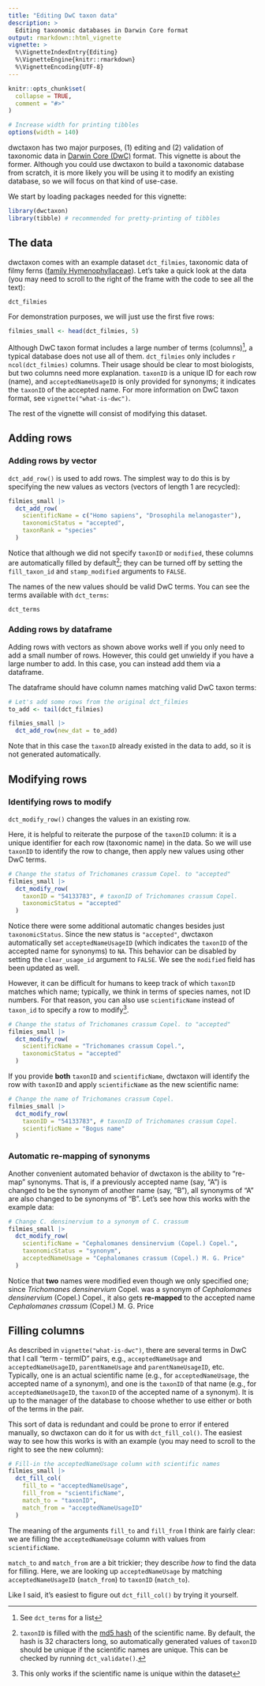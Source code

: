 ```yaml
---
title: "Editing DwC taxon data"
description: >
  Editing taxonomic databases in Darwin Core format
output: rmarkdown::html_vignette
vignette: >
  %\VignetteIndexEntry{Editing}
  %\VignetteEngine{knitr::rmarkdown}
  %\VignetteEncoding{UTF-8}
---
```


```r
knitr::opts_chunk$set(
  collapse = TRUE,
  comment = "#>"
)

# Increase width for printing tibbles
options(width = 140)
```

dwctaxon has two major purposes, (1) editing and (2) validation of taxonomic data in [Darwin Core (DwC)](https://dwc.tdwg.org/terms/#taxon) format. This vignette is about the former. Although you could use dwctaxon to build a taxonomic database from scratch, it is more likely you will be using it to modify an existing database, so we will focus on that kind of use-case.

We start by loading packages needed for this vignette:

```r
library(dwctaxon)
library(tibble) # recommended for pretty-printing of tibbles
```

## The data

dwctaxon comes with an example dataset `dct_filmies`, taxonomic data of filmy ferns ([family Hymenophyllaceae](https://en.wikipedia.org/wiki/Hymenophyllaceae)). Let's take a quick look at the data (you may need to scroll to the right of the frame with the code to see all the text):

```r
dct_filmies
```

For demonstration purposes, we will just use the first five rows:

```r
filmies_small <- head(dct_filmies, 5)
```

Although DwC taxon format includes a large number of terms (columns)^[See `dct_terms` for a list], a typical database does not use all of them. `dct_filmies` only includes `r ncol(dct_filmies)` columns. Their usage should be clear to most biologists, but two columns need more explanation. `taxonID` is a unique ID for each row (name), and `acceptedNameUsageID` is only provided for synonyms; it indicates the `taxonID` of the accepted name. For more information on DwC taxon format, see `vignette("what-is-dwc")`.

The rest of the vignette will consist of modifying this dataset.

## Adding rows

### Adding rows by vector

`dct_add_row()` is used to add rows. The simplest way to do this is by specifying the new values as vectors (vectors of length 1 are recycled):

```r
filmies_small |>
  dct_add_row(
    scientificName = c("Homo sapiens", "Drosophila melanogaster"),
    taxonomicStatus = "accepted",
    taxonRank = "species"
  )
```

Notice that although we did not specify `taxonID` or `modified`, these columns are automatically filled by default^[`taxonID` is filled with the [md5 hash](https://en.wikipedia.org/wiki/Hash_function) of the scientific name. By default, the hash is 32 characters long, so automatically generated values of `taxonID` should be unique if the scientific names are unique. This can be checked by running `dct_validate()`.]; they can be turned off by setting the `fill_taxon_id` and `stamp_modified` arguments to `FALSE`.

The names of the new values should be valid DwC terms. You can see the terms available with `dct_terms`:

```r
dct_terms
```

### Adding rows by dataframe

Adding rows with vectors as shown above works well if you only need to add a small number of rows. However, this could get unwieldy if you have a large number to add. In this case, you can instead add them via a dataframe.

The dataframe should have column names matching valid DwC taxon terms:

```r
# Let's add some rows from the original dct_filmies
to_add <- tail(dct_filmies)

filmies_small |>
  dct_add_row(new_dat = to_add)
```

Note that in this case the `taxonID` already existed in the data to add, so it is not generated automatically.

## Modifying rows

### Identifying rows to modify

`dct_modify_row()` changes the values in an existing row.

Here, it is helpful to reiterate the purpose of the `taxonID` column: it is a unique identifier for each row (taxonomic name) in the data. So we will use `taxonID` to identify the row to change, then apply new values using other DwC terms.

```r
# Change the status of Trichomanes crassum Copel. to "accepted"
filmies_small |>
  dct_modify_row(
    taxonID = "54133783", # taxonID of Trichomanes crassum Copel.
    taxonomicStatus = "accepted"
  )
```

Notice there were some additional automatic changes besides just `taxonomicStatus`. Since the new status is `"accepted"`, dwctaxon automatically set `acceptedNameUsageID` (which indicates the `taxonID` of the accepted name for synonyms) to `NA`. This behavior can be disabled by setting the `clear_usage_id` argument to `FALSE`. We see the `modified` field has been updated as well.

However, it can be difficult for humans to keep track of which `taxonID` matches which name; typically, we think in terms of species names, not ID numbers. For that reason, you can also use `scientificName` instead of `taxon_id` to specify a row to modify^[This only works if the scientific name is unique within the dataset].

```r
# Change the status of Trichomanes crassum Copel. to "accepted"
filmies_small |>
  dct_modify_row(
    scientificName = "Trichomanes crassum Copel.",
    taxonomicStatus = "accepted"
  )
```

If you provide **both** `taxonID` and `scientificName`, dwctaxon will identify the row with `taxonID` and apply `scientificName` as the new scientific name:

```r
# Change the name of Trichomanes crassum Copel.
filmies_small |>
  dct_modify_row(
    taxonID = "54133783", # taxonID of Trichomanes crassum Copel.
    scientificName = "Bogus name"
  )
```

### Automatic re-mapping of synonyms

Another convenient automated behavior of dwctaxon is the ability to "re-map" synonyms. That is, if a previously accepted name (say, "A") is changed to be the synonym of another name (say, "B"), all synonyms of "A" are also changed to be synonyms of "B". Let's see how this works with the example data:

```r
# Change C. densinervium to a synonym of C. crassum
filmies_small |>
  dct_modify_row(
    scientificName = "Cephalomanes densinervium (Copel.) Copel.",
    taxonomicStatus = "synonym",
    acceptedNameUsage = "Cephalomanes crassum (Copel.) M. G. Price"
  )
```

Notice that **two** names were modified even though we only specified one; since *Trichomanes densinervium* Copel. was a synonym of *Cephalomanes densinervium* (Copel.) Copel., it also gets **re-mapped** to the accepted name *Cephalomanes crassum* (Copel.) M. G. Price

## Filling columns

As described in `vignette("what-is-dwc")`, there are several terms in DwC that I call "term - termID" pairs, e.g., `acceptedNameUsage` and `acceptedNameUsageID`, `parentNameUsage` and `parentNameUsageID`, etc. Typically, one is an actual scientific name (e.g., for `acceptedNameUsage`, the accepted name of a synonym), and one is the `taxonID` of that name (e.g., for `acceptedNameUsageID`, the `taxonID` of the accepted name of a synonym). It is up to the manager of the database to choose whether to use either or both of the terms in the pair.

This sort of data is redundant and could be prone to error if entered manually, so dwctaxon can do it for us with `dct_fill_col()`. The easiest way to see how this works is with an example (you may need to scroll to the right to see the new column):

```r
# Fill-in the acceptedNameUsage column with scientific names
filmies_small |>
  dct_fill_col(
    fill_to = "acceptedNameUsage",
    fill_from = "scientificName",
    match_to = "taxonID",
    match_from = "acceptedNameUsageID"
  )
```

The meaning of the arguments `fill_to` and `fill_from` I think are fairly clear: we are filling the `acceptedNameUsage` column with values from `scientificName`.

`match_to` and `match_from` are a bit trickier; they describe *how* to find the data for filling. Here, we are looking up `acceptedNameUsage` by matching `acceptedNameUsageID` (`match_from`) to `taxonID` (`match_to`).

Like I said, it's easiest to figure out `dct_fill_col()` by trying it yourself.
